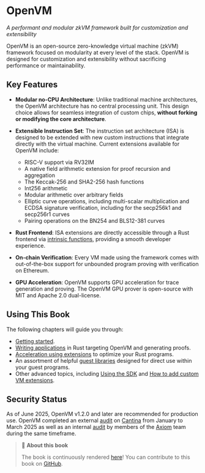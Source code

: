 # OpenVM

_A performant and modular zkVM framework built for customization and extensibility_

OpenVM is an open-source zero-knowledge virtual machine (zkVM) framework focused on modularity at every level of the stack. OpenVM is designed for customization and extensibility without sacrificing performance or maintainability.

## Key Features

- **Modular no-CPU Architecture**: Unlike traditional machine architectures, the OpenVM architecture has no central processing unit. This design choice allows for seamless integration of custom chips, **without forking or modifying the core architecture**.

- **Extensible Instruction Set**: The instruction set architecture (ISA) is designed to be extended with new custom instructions that integrate directly with the virtual machine. Current extensions available for OpenVM include:

  - RISC-V support via RV32IM
  - A native field arithmetic extension for proof recursion and aggregation
  - The Keccak-256 and SHA2-256 hash functions
  - Int256 arithmetic
  - Modular arithmetic over arbitrary fields
  - Elliptic curve operations, including multi-scalar multiplication and ECDSA signature verification, including for the secp256k1 and secp256r1 curves
  - Pairing operations on the BN254 and BLS12-381 curves

- **Rust Frontend**: ISA extensions are directly accessible through a Rust frontend via [intrinsic functions](https://en.wikipedia.org/wiki/Intrinsic_function), providing a smooth developer experience.

- **On-chain Verification**: Every VM made using the framework comes with out-of-the-box support for unbounded program proving with verification on Ethereum.

- **GPU Acceleration**: OpenVM supports GPU acceleration for trace generation and proving. The OpenVM GPU prover is open-source with MIT and Apache 2.0 dual-license.

## Using This Book

The following chapters will guide you through:

- [Getting started](/book/getting-started/install).
- [Writing applications](/book/writing-apps/overview) in Rust targeting OpenVM and generating proofs.
- [Acceleration using extensions](/book/acceleration-using-extensions/overview) to optimize your Rust programs.
- An assortment of helpful [guest libraries](/book/guest-libraries/keccak256) designed for direct use within your guest programs.
- Other advanced topics, including [Using the SDK](/book/advanced-usage/sdk) and [How to add custom VM extensions](/book/advanced-usage/creating-a-new-extension).

## Security Status

As of June 2025, OpenVM v1.2.0 and later are recommended for production use. OpenVM completed an external [audit](https://github.com/openvm-org/openvm/blob/main/audits/v1-cantina-report.pdf) on [Cantina](https://cantina.xyz/) from January to March 2025 as well as an internal [audit](https://github.com/openvm-org/openvm/blob/main/audits/v1-internal/README.md) by members of the [Axiom](https://axiom.xyz/) team during the same timeframe.

> 📖 **About this book**
>
> The book is continuously rendered [here](https://docs.openvm.dev/book)!
> You can contribute to this book on [GitHub][gh-book].

[gh-book]: https://github.com/openvm-org/openvm/tree/main/docs/vocs
